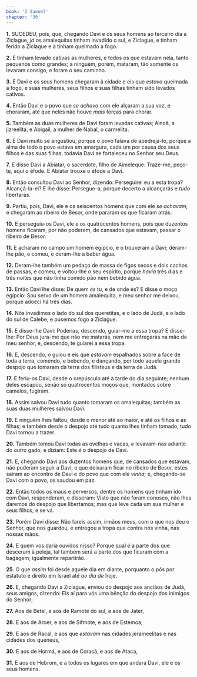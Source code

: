 ```yaml
---
book: 'I Samuel'
chapter: '30'
---
```


**1.** SUCEDEU, pois, que, chegando Davi e os seus homens ao terceiro dia a Ziclague, *já* os amalequitas tinham invadido o sul, e Ziclague, e tinham ferido a Ziclague e a tinham queimado a fogo.

**2.** E tinham levado cativas as mulheres, e todos os que estavam nela, tanto pequenos como grandes; a ninguém, porém, mataram, tão somente os levaram consigo, e foram o seu caminho.

**3.** E Davi e os seus homens chegaram à cidade e eis que *estava* queimada a fogo, e suas mulheres, seus filhos e suas filhas tinham sido levados cativos.

**4.** Então Davi e o povo que *se achava* com ele alçaram a sua voz, e choraram, até que neles não houve *mais* forças para chorar.

**5.** Também as duas mulheres de Davi foram levadas cativas; Ainoã, a jizreelita, e Abigail, a mulher de Nabal, o carmelita.

**6.** E Davi muito se angustiou, porque o povo falava de apedrejá-lo, porque a alma de todo o povo estava em amargura, cada um por causa dos seus filhos e das suas filhas; todavia Davi se fortaleceu no Senhor seu Deus.

**7.** E disse Davi a Abiatar, o sacerdote, filho de Aimeleque: Traze-me, peço-te, aqui o éfode. E Abiatar trouxe o éfode a Davi.

**8.** Então consultou Davi ao Senhor, dizendo: Perseguirei eu a esta tropa? Alcançá-la-ei? E lhe disse: Persegue-a, porque decerto a alcançarás e *tudo* libertarás.

**9.** Partiu, pois, Davi, ele e os seiscentos homens que com ele *se achavam,* e chegaram ao ribeiro de Besor, onde pararam os que ficaram atrás.

**10.** E perseguiu-os Davi, ele e os quatrocentos homens, pois que duzentos homens ficaram, por não poderem, de cansados que estavam, passar o ribeiro de Besor.

**11.** E acharam no campo um homem egípcio, e o trouxeram a Davi; deram-lhe pão, e comeu, e deram-lhe a beber água.

**12.** Deram-lhe também um pedaço de massa de figos secos e dois cachos de passas, e comeu, e voltou-lhe o seu espírito, porque *havia* três dias e três noites que não tinha comido pão nem bebido água.

**13.** Então Davi lhe disse: De quem *és* tu, e de onde és? E disse o moço egípcio: Sou servo de um homem amalequita, e meu senhor me deixou, porque adoeci há três dias.

**14.** Nós invadimos o lado do sul dos queretitas, e o lado de Judá, e o lado do sul de Calebe, e pusemos fogo a Ziclague.

**15.** E disse-lhe Davi: Poderias, descendo, guiar-me a essa tropa? E disse-lhe: Por Deus jura-me que não me matarás, nem me entregarás na mão de meu senhor, e, descendo, te guiarei a essa tropa.

**16.** E, descendo, o guiou e eis que *estavam* espalhados sobre a face de toda a terra, comendo, e bebendo, e dançando, por todo aquele grande despojo que tomaram da terra dos filisteus e da terra de Judá.

**17.** E feriu-os Davi, desde o crepúsculo até à tarde do dia seguinte; nenhum deles escapou, senão só quatrocentos moços que, montados sobre camelos, fugiram.

**18.** Assim salvou Davi tudo quanto tomaram os amalequitas; também as suas duas mulheres salvou Davi.

**19.** E ninguém lhes faltou, desde o menor até ao maior, e até os filhos e as filhas; e também desde o despojo até tudo quanto lhes tinham tomado, tudo Davi tornou a trazer.

**20.** Também tomou Davi todas as ovelhas e vacas, *e* levavam-nas adiante do *outro* gado, e diziam: Este *é* o despojo de Davi.

**21.** E, chegando Davi aos duzentos homens que, de cansados que estavam, não puderam seguir a Davi, e que deixaram ficar no ribeiro de Besor, estes saíram ao encontro de Davi e do povo que com ele *vinha;* e, chegando-se Davi com o povo, os saudou em paz.

**22.** Então todos os maus e perversos, dentre os homens que tinham ido com Davi, responderam, e disseram: Visto que não foram conosco, não lhes daremos do despojo que libertamos; mas que leve cada um sua mulher e seus filhos, e se vá.

**23.** Porém Davi disse: Não fareis assim, irmãos meus, com o que nos deu o Senhor, que nos guardou, e entregou a tropa que contra nós vinha, nas nossas mãos.

**24.** E quem vos daria ouvidos nisso? Porque qual *é* a parte dos que desceram à peleja, tal também será a parte dos que ficaram com a bagagem; igualmente repartirão.

**25.** O que *assim* foi desde aquele dia em diante, porquanto o pôs por estatuto e direito em Israel até *ao dia de* hoje.

**26.** E, chegando Davi a Ziclague, enviou do despojo aos anciãos de Judá, seus amigos, dizendo: Eis aí para vós uma bênção do despojo dos inimigos do Senhor;

**27.** Aos de Betel, e aos de Ramote do sul, e aos de Jater,

**28.** E aos de Aroer, e aos de Sifmote, e aos de Estemoa,

**29.** E aos de Racal, e aos que *estavam* nas cidades jerameelitas e nas cidades dos queneus,

**30.** E aos de Hormá, e aos de Corasã, e aos de Ataca,

**31.** E aos de Hebrom, e a todos os lugares em que andara Davi, ele e os seus homens.